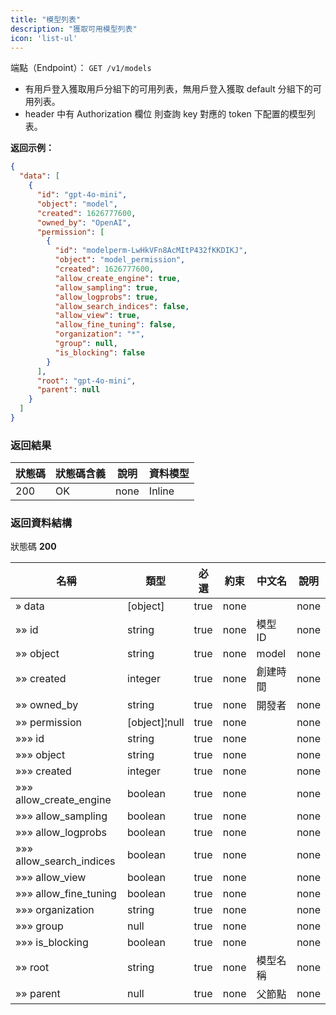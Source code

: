 ```yaml
---
title: "模型列表"
description: "獲取可用模型列表"
icon: 'list-ul'
---
```


端點（Endpoint）： `GET /v1/models`

- 有用戶登入獲取用戶分組下的可用列表，無用戶登入獲取 default 分組下的可用列表。
- header 中有 Authorization 欄位 則查詢 key 對應的 token 下配置的模型列表。

**返回示例：**

```json
{
  "data": [
    {
      "id": "gpt-4o-mini",
      "object": "model",
      "created": 1626777600,
      "owned_by": "OpenAI",
      "permission": [
        {
          "id": "modelperm-LwHkVFn8AcMItP432fKKDIKJ",
          "object": "model_permission",
          "created": 1626777600,
          "allow_create_engine": true,
          "allow_sampling": true,
          "allow_logprobs": true,
          "allow_search_indices": false,
          "allow_view": true,
          "allow_fine_tuning": false,
          "organization": "*",
          "group": null,
          "is_blocking": false
        }
      ],
      "root": "gpt-4o-mini",
      "parent": null
    }
  ]
}
```

### 返回結果

|狀態碼 | 狀態碼含義 | 說明 | 資料模型|
|---|---|---|---|
|200|OK|none|Inline|

### 返回資料結構

狀態碼 **200**

|名稱 | 類型 | 必選 | 約束 | 中文名 | 說明|
|---|---|---|---|---|---|
|» data|[object]|true|none||none|
|»» id|string|true|none|模型 ID|none|
|»» object|string|true|none|model|none|
|»» created|integer|true|none|創建時間|none|
|»» owned_by|string|true|none|開發者|none|
|»» permission|[object]¦null|true|none||none|
|»»» id|string|true|none||none|
|»»» object|string|true|none||none|
|»»» created|integer|true|none||none|
|»»» allow_create_engine|boolean|true|none||none|
|»»» allow_sampling|boolean|true|none||none|
|»»» allow_logprobs|boolean|true|none||none|
|»»» allow_search_indices|boolean|true|none||none|
|»»» allow_view|boolean|true|none||none|
|»»» allow_fine_tuning|boolean|true|none||none|
|»»» organization|string|true|none||none|
|»»» group|null|true|none||none|
|»»» is_blocking|boolean|true|none||none|
|»» root|string|true|none|模型名稱|none|
|»» parent|null|true|none|父節點|none|